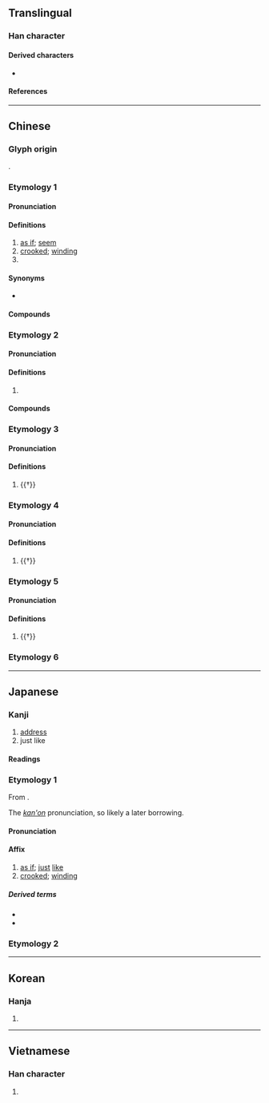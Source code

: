 {{character info}}
==Translingual==

===Han character===
{{Han char|rn=40|rad=宀|as=05|sn=8|four=30212|canj=JNIU|ids=⿱宀夗}}

====Derived characters====
* {{l|mul|[[婉]], [[腕]], [[椀]], [[碗]], [[蜿]], [[涴]]}}

====References====
{{Han ref|kx=0284.010|dkj=07110|dj=0561.010|hdz=20922.050|uh=5B9B}}

----

==Chinese==
{{zh-forms}}

===Glyph origin===
{{Han etym}}
{{Han compound|宀|夗|ls=psc|c1=s|c2=p}}.

===Etymology 1===

====Pronunciation====
{{zh-pron
|m=wǎn
|c=jyun2,wun2
|mn=oán
|mc=2
|oc=y,2
|ma=
|cat=con,a,pn
}}

====Definitions====
{{zh-hanzi}}

# [[as if]]; [[seem]]
# [[crooked]]; [[winding]]
# {{surname|zh}}

====Synonyms====
* {{sense|as if}}
{{zh-syn-saurus|好像}}

====Compounds====
{{zh-der|宛丘|宛若|女宗宛在|宛轉|宛若游龍|宛然|宛延|宛宛|宛妙|宛如|宛轉周折|委宛|小宛|立陶宛|英風宛在|音容宛在|聲容宛在}}

===Etymology 2===

====Pronunciation====
{{zh-pron
|m=yuān
|c=jyun1
|mc=1
|oc=n,1
|ma=
|cat=pn
}}

====Definitions====
{{zh-hanzi}}

# {{zh-div|縣}} {{lb|zh|historical}} {{place|zh|t=Yuan|county|of ancient|c/China|established in the Qin dynasty}}

====Compounds====
{{zh-der|大宛}}

===Etymology 3===

====Pronunciation====
{{zh-pron
|m=yǔn,yùn
|cat=v
}}

====Definitions====
{{zh-hanzi}}

# {{†}} {{zh-alt-form|蘊|to [[accumulate]]}}

===Etymology 4===

====Pronunciation====
{{zh-pron
|m=yù
|cat=v
}}

====Definitions====
{{zh-hanzi}}

# {{†}} {{zh-alt-form|鬱|to be [[pent-up]]}}

===Etymology 5===

====Pronunciation====
{{zh-pron
|m=yuè
|cat=a
}}

====Definitions====
{{zh-hanzi}}

# {{†}} {{zh-alt-form|黦|[[yellowish]] [[black]]}}

===Etymology 6===
{{zh-see|豌|ss}}

----

==Japanese==

===Kanji===
{{ja-kanji|grade=|rs=宀05}}

# [[address]]
# just like

====Readings====
{{ja-readings
|goon=おん<をん
|kanon=えん<ゑん
|kun=あ-てる, あたか-も, あて-, ずつ-<づつ-
}}

===Etymology 1===
{{ja-kanjitab|えん|yomi=kanon}}
From {{der|ja|ltc|sort=えん|-}} {{ltc-l|宛|id=2}}.

The ''[[漢音#Japanese|kan'on]]'' pronunciation, so likely a later borrowing.

====Pronunciation====
{{ja-pron|えん|y=kanon}}

====Affix====
{{ja-pos|affix|えん|hhira=ゑん}}

# [[as if]]; [[just]] [[like]]
# [[crooked]]; [[winding]]

=====Derived terms=====
{{der-top}}
* {{ja-r|宛然|えんぜん}}
* {{ja-r|宛転|えんてん}}
{{der-bottom}}

===Etymology 2===
{{ja-kanjitab|あて|yomi=k}}
{{ja-see|あて}}

----

==Korean==

===Hanja===
{{ko-hanja|hangeul=[[완]], [[원]]|rv=wan, won|mr=wan, wŏn}}

# {{rfdef|ko|sort=宀05}}

----

==Vietnamese==

===Han character===
{{vi-hantu|[[uyển]], [[uốn]]|rs=宀05}}

# {{rfdef|vi|sort=宀05}}